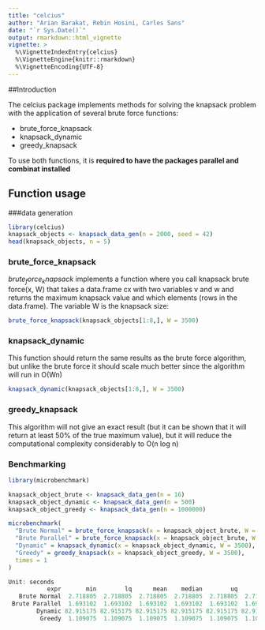 ```yaml
---
title: "celcius"
author: "Arian Barakat, Rebin Hosini, Carles Sans"
date: "`r Sys.Date()`"
output: rmarkdown::html_vignette
vignette: >
  %\VignetteIndexEntry{celcius}
  %\VignetteEngine{knitr::rmarkdown}
  %\VignetteEncoding{UTF-8}
---
```


##Introduction

The celcius package implements methods for solving the knapsack problem with the application of several brute force functions: 

- brute_force_knapsack
- knapsack_dynamic
- greedy_knapsack

To use both functions, it is **required to have the packages parallel and combinat installed**

## Function usage

###data generation

```r
library(celcius)
knapsack_objects <- knapsack_data_gen(n = 2000, seed = 42)
head(knapsack_objects, n = 5)
```


### brute_force_knapsack

$brute_force_knapsack$ implements a function where you call knapsack brute force(x, W) that takes a data.frame cx with two variables v and w and returns the maximum knapsack value and which elements (rows in the data.frame). The variable W is the knapsack size:

```r
brute_force_knapsack(knapsack_objects[1:8,], W = 3500)
```


### knapsack_dynamic
This function should return the same results as the brute force algorithm, but unlike the brute force it should scale much better since the algorithm will run in O(Wn)

```r
knapsack_dynamic(knapsack_objects[1:8,], W = 3500)
```

### greedy_knapsack
This algorithm will not give an exact result (but it can be shown that it will return at least 50% of the true maximum value), but it will reduce the computational complexity considerably to O(n log n) 

### Benchmarking

```r
library(microbenchmark)

knapsack_object_brute <- knapsack_data_gen(n = 16)
knapsack_object_dynamic <- knapsack_data_gen(n = 500)
knapsack_object_greedy <- knapsack_data_gen(n = 1000000)

microbenchmark(
  "Brute Normal" = brute_force_knapsack(x = knapsack_object_brute, W = 3500),
  "Brute Parallel" = brute_force_knapsack(x = knapsack_object_brute, W = 3500, parallel = TRUE),
  "Dynamic" = knapsack_dynamic(x = knapsack_object_dynamic, W = 3500),
  "Greedy" = greedy_knapsack(x = knapsack_object_greedy, W = 3500),
  times = 1
)
```


```r
Unit: seconds
           expr       min        lq      mean    median        uq       max neval
   Brute Normal  2.718805  2.718805  2.718805  2.718805  2.718805  2.718805     1
 Brute Parallel  1.693102  1.693102  1.693102  1.693102  1.693102  1.693102     1
        Dynamic 82.915175 82.915175 82.915175 82.915175 82.915175 82.915175     1
         Greedy  1.109075  1.109075  1.109075  1.109075  1.109075  1.109075     1

```


